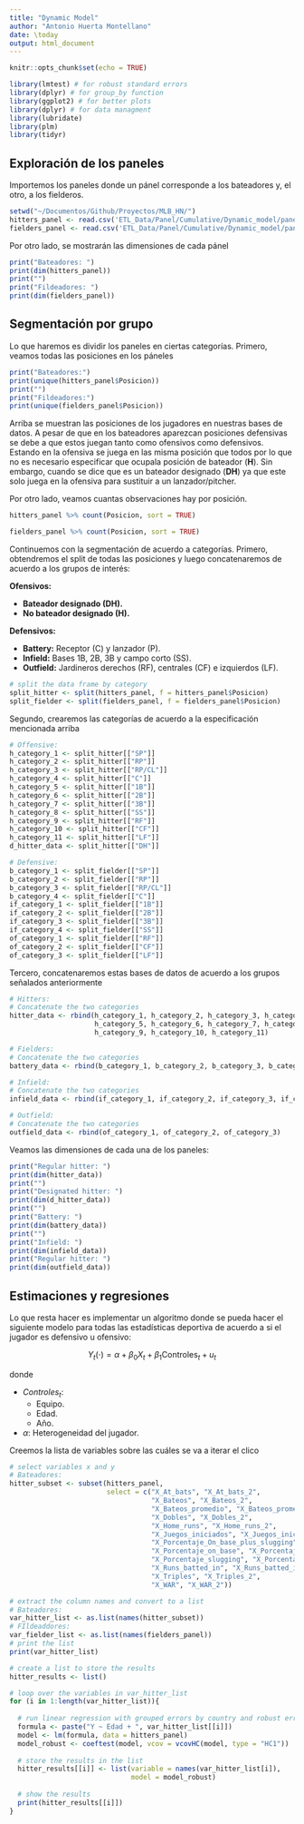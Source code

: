 ```yaml
---
title: "Dynamic Model"
author: "Antonio Huerta Montellano"
date: \today
output: html_document
---
```


```r
knitr::opts_chunk$set(echo = TRUE)
```

```r
library(lmtest) # for robust standard errors
library(dplyr) # for group_by function
library(ggplot2) # for better plots
library(dplyr) # for data managment
library(lubridate)
library(plm)
library(tidyr)
```


## Exploración de los paneles

Importemos los paneles donde un pánel corresponde a los bateadores y, el otro, a los fielderos.

```r
setwd("~/Documentos/Github/Proyectos/MLB_HN/")
hitters_panel <- read.csv('ETL_Data/Panel/Cumulative/Dynamic_model/panel_hitters.csv')
fielders_panel <- read.csv('ETL_Data/Panel/Cumulative/Dynamic_model/panel_fielders.csv')
```
Por otro lado, se mostrarán las dimensiones de cada pánel
```r
print("Bateadores: ")
print(dim(hitters_panel))
print("")
print("Fildeadores: ")
print(dim(fielders_panel))
```

## Segmentación por grupo

Lo que haremos es dividir los paneles en ciertas categorías. Primero, veamos todas las posiciones en los páneles
```r
print("Bateadores:")
print(unique(hitters_panel$Posicion))
print("")
print("Fildeadores:")
print(unique(fielders_panel$Posicion))
```
Arriba se muestran las posiciones de los jugadores en nuestras bases de datos. A pesar de que en los bateadores aparezcan posiciones defensivas se debe a que estos juegan tanto como ofensivos como defensivos. Estando en la ofensiva se juega en las misma posición que todos por lo que no es necesario especificar que ocupala posición de bateador (**H**). Sin embargo, cuando se dice que es un bateador designado (**DH**) ya que este solo juega en la ofensiva para sustituir a un lanzador/pitcher.

Por otro lado, veamos cuantas observaciones hay por posición.

```r
hitters_panel %>% count(Posicion, sort = TRUE)
```

```r
fielders_panel %>% count(Posicion, sort = TRUE)
```

Continuemos con la segmentación de acuerdo a categorías. Primero, obtendremos el split de todas las posiciones y luego concatenaremos de acuerdo a los grupos de interés:

**Ofensivos:**

- **Bateador designado (DH).**
- **No bateador designado (H).**

**Defensivos:**

- **Battery:** Receptor (C) y lanzador (P).
- **Infield:** Bases 1B, 2B, 3B y campo corto (SS).
- **Outfield:** Jardineros derechos (RF), centrales (CF) e izquierdos (LF).


```r
# split the data frame by category
split_hitter <- split(hitters_panel, f = hitters_panel$Posicion)
split_fielder <- split(fielders_panel, f = fielders_panel$Posicion)
```

Segundo, crearemos las categorías de acuerdo a la especificación mencionada arriba
```r
# Offensive:
h_category_1 <- split_hitter[["SP"]]
h_category_2 <- split_hitter[["RP"]]
h_category_3 <- split_hitter[["RP/CL"]]
h_category_4 <- split_hitter[["C"]]
h_category_5 <- split_hitter[["1B"]]
h_category_6 <- split_hitter[["2B"]]
h_category_7 <- split_hitter[["3B"]]
h_category_8 <- split_hitter[["SS"]]
h_category_9 <- split_hitter[["RF"]]
h_category_10 <- split_hitter[["CF"]]
h_category_11 <- split_hitter[["LF"]]
d_hitter_data <- split_hitter[["DH"]]

# Defensive:
b_category_1 <- split_fielder[["SP"]]
b_category_2 <- split_fielder[["RP"]]
b_category_3 <- split_fielder[["RP/CL"]]
b_category_4 <- split_fielder[["C"]]
if_category_1 <- split_fielder[["1B"]]
if_category_2 <- split_fielder[["2B"]]
if_category_3 <- split_fielder[["3B"]]
if_category_4 <- split_fielder[["SS"]]
of_category_1 <- split_fielder[["RF"]]
of_category_2 <- split_fielder[["CF"]]
of_category_3 <- split_fielder[["LF"]]
```

Tercero, concatenaremos estas bases de datos de acuerdo a los grupos señalados anteriormente

```r
# Hitters:
# Concatenate the two categories
hitter_data <- rbind(h_category_1, h_category_2, h_category_3, h_category_4,
                     h_category_5, h_category_6, h_category_7, h_category_8,
                     h_category_9, h_category_10, h_category_11)

# Fielders:
# Concatenate the two categories
battery_data <- rbind(b_category_1, b_category_2, b_category_3, b_category_4)

# Infield:
# Concatenate the two categories
infield_data <- rbind(if_category_1, if_category_2, if_category_3, if_category_4)

# Outfield:
# Concatenate the two categories
outfield_data <- rbind(of_category_1, of_category_2, of_category_3)
```

Veamos las dimensiones de cada una de los paneles:
```r
print("Regular hitter: ")
print(dim(hitter_data))
print("")
print("Designated hitter: ")
print(dim(d_hitter_data))
print("")
print("Battery: ")
print(dim(battery_data))
print("")
print("Infield: ")
print(dim(infield_data))
print("Regular hitter: ")
print(dim(outfield_data))
```

## Estimaciones y regresiones

Lo que resta hacer es implementar un algoritmo donde se pueda hacer el siguiente modelo para todas las estadísticas deportiva de acuerdo a si el jugador es defensivo u ofensivo:

$$
Y_{t}(\cdot) = \alpha + \beta_{0}X_{t} + \beta_{1}\text{Controles}_{t} + u_{t}
$$

donde

- $Controles_{t}$:
    - Equipo.
    - Edad.
    - Año.
- $\alpha$: Heterogeneidad del jugador.

Creemos la lista de variables sobre las cuáles se va a iterar el clico

```r
# select variables x and y
# Bateadores:
hitter_subset <- subset(hitters_panel,
                        select = c("X_At_bats", "X_At_bats_2",
                                   "X_Bateos", "X_Bateos_2",
                                   "X_Bateos_promedio", "X_Bateos_promedio_2", 
                                   "X_Dobles", "X_Dobles_2",
                                   "X_Home_runs", "X_Home_runs_2",
                                   "X_Juegos_iniciados", "X_Juegos_iniciados_2",
                                   "X_Porcentaje_On_base_plus_slugging", "X_Porcentaje_On_base_plus_slugging_2",
                                   "X_Porcentaje_on_base", "X_Porcentaje_on_base_2",
                                   "X_Porcentaje_slugging", "X_Porcentaje_slugging_2",
                                   "X_Runs_batted_in", "X_Runs_batted_in_2",
                                   "X_Triples", "X_Triples_2",
                                   "X_WAR", "X_WAR_2"))

# extract the column names and convert to a list
# Bateadores:
var_hitter_list <- as.list(names(hitter_subset))
# FIldeaddores:
var_fielder_list <- as.list(names(fielders_panel))
# print the list
print(var_hitter_list)
```

```r
# create a list to store the results
hitter_results <- list()

# loop over the variables in var_hitter_list
for (i in 1:length(var_hitter_list)){
  
  # run linear regression with grouped errors by country and robust errors
  formula <- paste("Y ~ Edad + ", var_hitter_list[[i]])
  model <- lm(formula, data = hitters_panel)
  model_robust <- coeftest(model, vcov = vcovHC(model, type = "HC1"))
  
  # store the results in the list
  hitter_results[[i]] <- list(variable = names(var_hitter_list[i]),
                              model = model_robust)
  
  # show the results
  print(hitter_results[[i]])
}
```

